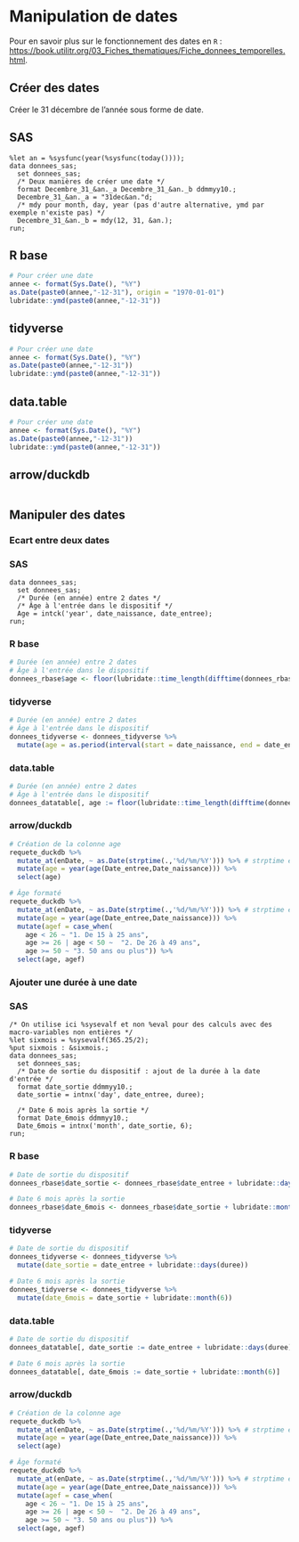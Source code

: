 # Manipulation de dates

Pour en savoir plus sur le fonctionnement des dates en `R` : <https://book.utilitr.org/03_Fiches_thematiques/Fiche_donnees_temporelles.html>.

## Créer des dates

Créer le 31 décembre de l'année sous forme de date.

::: {.panel-tabset group="language"}

## SAS {.unnumbered .unlisted}
``` sas
%let an = %sysfunc(year(%sysfunc(today())));
data donnees_sas;
  set donnees_sas;
  /* Deux manières de créer une date */
  format Decembre_31_&an._a Decembre_31_&an._b ddmmyy10.;
  Decembre_31_&an._a = "31dec&an."d;
  /* mdy pour month, day, year (pas d'autre alternative, ymd par exemple n'existe pas) */
  Decembre_31_&an._b = mdy(12, 31, &an.);
run;
```

## R base {.unnumbered .unlisted}
```r
# Pour créer une date
annee <- format(Sys.Date(), "%Y")
as.Date(paste0(annee,"-12-31"), origin = "1970-01-01")
lubridate::ymd(paste0(annee,"-12-31"))
```

## tidyverse {.unnumbered .unlisted}
```r
# Pour créer une date
annee <- format(Sys.Date(), "%Y")
as.Date(paste0(annee,"-12-31"))
lubridate::ymd(paste0(annee,"-12-31"))
```

## data.table {.unnumbered .unlisted}
```r
# Pour créer une date
annee <- format(Sys.Date(), "%Y")
as.Date(paste0(annee,"-12-31"))
lubridate::ymd(paste0(annee,"-12-31"))
```

## arrow/duckdb {.unnumbered .unlisted}
```r

```

:::

## Manipuler des dates

### Ecart entre deux dates

::: {.panel-tabset group="language"}

### SAS {.unnumbered .unlisted}
``` sas
data donnees_sas;
  set donnees_sas;
  /* Durée (en année) entre 2 dates */
  /* Âge à l'entrée dans le dispositif */
  Age = intck('year', date_naissance, date_entree);
run;
```

### R base {.unnumbered .unlisted}
```r
# Durée (en année) entre 2 dates
# Âge à l'entrée dans le dispositif
donnees_rbase$age <- floor(lubridate::time_length(difftime(donnees_rbase$date_entree, donnees_rbase$date_naissance), "years"))
```

### tidyverse {.unnumbered .unlisted}
```r
# Durée (en année) entre 2 dates
# Âge à l'entrée dans le dispositif
donnees_tidyverse <- donnees_tidyverse %>% 
  mutate(age = as.period(interval(start = date_naissance, end = date_entree))$year)
```

### data.table {.unnumbered .unlisted}
```r
# Durée (en année) entre 2 dates
# Âge à l'entrée dans le dispositif
donnees_datatable[, age := floor(lubridate::time_length(difftime(donnees_datatable$date_entree, donnees_datatable$date_naissance), "years"))]
```

### arrow/duckdb {.unnumbered .unlisted}
```r
# Création de la colonne age 
requete_duckdb %>% 
  mutate_at(enDate, ~ as.Date(strptime(.,'%d/%m/%Y'))) %>% # strptime est une fonction duckdb
  mutate(age = year(age(Date_entree,Date_naissance))) %>% 
  select(age)

# Âge formaté
requete_duckdb %>%
  mutate_at(enDate, ~ as.Date(strptime(.,'%d/%m/%Y'))) %>% # strptime est une fonction duckdb
  mutate(age = year(age(Date_entree,Date_naissance))) %>% 
  mutate(agef = case_when(
    age < 26 ~ "1. De 15 à 25 ans",
    age >= 26 | age < 50 ~  "2. De 26 à 49 ans",
    age >= 50 ~ "3. 50 ans ou plus")) %>% 
  select(age, agef)
```

:::

### Ajouter une durée à une date

::: {.panel-tabset group="language"}

### SAS {.unnumbered .unlisted}
``` sas
/* On utilise ici %sysevalf et non %eval pour des calculs avec des macro-variables non entières */
%let sixmois = %sysevalf(365.25/2);
%put sixmois : &sixmois.;
data donnees_sas;
  set donnees_sas;
  /* Date de sortie du dispositif : ajout de la durée à la date d'entrée */
  format date_sortie ddmmyy10.;
  date_sortie = intnx('day', date_entree, duree);
  
  /* Date 6 mois après la sortie */
  format Date_6mois ddmmyy10.;
  Date_6mois = intnx('month', date_sortie, 6);
run;
```

### R base {.unnumbered .unlisted}
```r
# Date de sortie du dispositif
donnees_rbase$date_sortie <- donnees_rbase$date_entree + lubridate::days(donnees_rbase$duree)

# Date 6 mois après la sortie
donnees_rbase$date_6mois <- donnees_rbase$date_sortie + lubridate::month(6)
```

### tidyverse {.unnumbered .unlisted}
```r
# Date de sortie du dispositif
donnees_tidyverse <- donnees_tidyverse %>% 
  mutate(date_sortie = date_entree + lubridate::days(duree))

# Date 6 mois après la sortie
donnees_tidyverse <- donnees_tidyverse %>% 
  mutate(date_6mois = date_sortie + lubridate::month(6))
```

### data.table {.unnumbered .unlisted}
```r
# Date de sortie du dispositif
donnees_datatable[, date_sortie := date_entree + lubridate::days(duree)]

# Date 6 mois après la sortie
donnees_datatable[, date_6mois := date_sortie + lubridate::month(6)]
```

### arrow/duckdb {.unnumbered .unlisted}
```r
# Création de la colonne age 
requete_duckdb %>% 
  mutate_at(enDate, ~ as.Date(strptime(.,'%d/%m/%Y'))) %>% # strptime est une fonction duckdb
  mutate(age = year(age(Date_entree,Date_naissance))) %>% 
  select(age)

# Âge formaté
requete_duckdb %>%
  mutate_at(enDate, ~ as.Date(strptime(.,'%d/%m/%Y'))) %>% # strptime est une fonction duckdb
  mutate(age = year(age(Date_entree,Date_naissance))) %>% 
  mutate(agef = case_when(
    age < 26 ~ "1. De 15 à 25 ans",
    age >= 26 | age < 50 ~  "2. De 26 à 49 ans",
    age >= 50 ~ "3. 50 ans ou plus")) %>% 
  select(age, agef)
```

:::